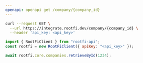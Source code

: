 ```yaml
---
openapi: openapi get /company/{company_id}
---
```


<RequestExample>

```bash cURL
curl --request GET \
  --url https://integrate.rootfi.dev/company/{company_id} \
  --header 'api_key: <api_key>'
```

```javascript NodeJS
import { RootFiClient } from "rootfi-api";
const rootfi = new RootFiClient({ apiKey: "<api_key>" });

await rootfi.core.companies.retrieveById(1234);
```

</RequestExample>
